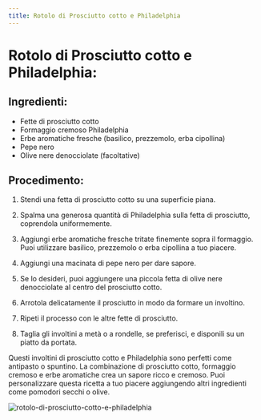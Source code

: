 ```yaml
---
title: Rotolo di Prosciutto cotto e Philadelphia
---
```


# Rotolo di Prosciutto cotto e Philadelphia:

## Ingredienti:

- Fette di prosciutto cotto
- Formaggio cremoso Philadelphia
- Erbe aromatiche fresche (basilico, prezzemolo, erba cipollina)
- Pepe nero
- Olive nere denocciolate (facoltative)

## Procedimento:

1. Stendi una fetta di prosciutto cotto su una superficie piana.

2. Spalma una generosa quantità di Philadelphia sulla fetta di prosciutto, coprendola uniformemente.

3. Aggiungi erbe aromatiche fresche tritate finemente sopra il formaggio. Puoi utilizzare basilico, prezzemolo o erba cipollina a tuo piacere.

4. Aggiungi una macinata di pepe nero per dare sapore.

5. Se lo desideri, puoi aggiungere una piccola fetta di olive nere denocciolate al centro del prosciutto cotto.

6. Arrotola delicatamente il prosciutto in modo da formare un involtino.

7. Ripeti il processo con le altre fette di prosciutto.

8. Taglia gli involtini a metà o a rondelle, se preferisci, e disponili su un piatto da portata.

Questi involtini di prosciutto cotto e Philadelphia sono perfetti come antipasto o spuntino. La combinazione di prosciutto cotto, formaggio cremoso e erbe aromatiche crea un sapore ricco e cremoso. Puoi personalizzare questa ricetta a tuo piacere aggiungendo altri ingredienti come pomodori secchi o olive.

<img
  src="https://source.unsplash.com/verdure-a-fette-sul-tagliere-di-legno-marrone-Qo9gI6_dNVk"
  alt="rotolo-di-prosciutto-cotto-e-philadelphia"
/>

